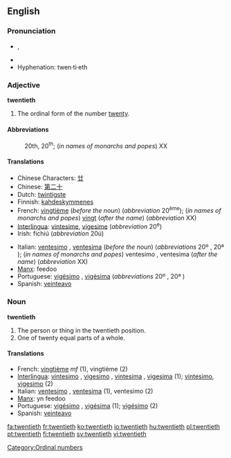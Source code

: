 ==English==

===Pronunciation===
*{{IPA|/ˈtwɛntiəθ/}}, {{SAMPA|/"twEnti@T/}}
*{{audio|en-us-twentieth.ogg|Audio (US)}}
*Hyphenation: twen·ti·eth

===Adjective===
'''twentieth'''

# The ordinal form of the number [[twenty]].

====Abbreviations====
:20th, 20<sup>th</sup>; (''in names of monarchs and popes'') XX

====Translations====
{{top}}
*Chinese Characters: [[廿]]
*Chinese: [[第二十]]
*Dutch: [[twintigste]]
*Finnish: [[kahdeskymmenes]]
*French: [[vingtième]] (''before the noun'') (''abbreviation'' 20<sup>ème</sup>); (''in names of monarchs and popes'') [[vingt]] (''after the name'') (''abbreviation'' XX)
*[[Interlingua]]: [[vintesime]], [[vigesime]] (''abbreviation'' 20<sup>e</sup>)
*Irish: fichiú (''abbreviation'' 20ú)
{{mid}}
*Italian: [[ventesimo]] {{m}}, [[ventesima]] {{f}} (''before the noun'') (''abbreviations'' 20º {{m}}, 20ª {{f}}); (''in names of monarchs and popes'') ventesimo {{m}}, ventesima {{f}} (''after the name'') (''abbreviation'' XX)
*[[Manx]]: feedoo
*Portuguese: [[vigésimo]] {{m}}, [[vigésima]] {{f}} (''abbreviations'' 20º {{m}}, 20ª {{f}})
*Spanish: [[veinteavo]]
{{bottom}}

===Noun===
'''twentieth'''

# The person or thing in the twentieth position.
# One of twenty equal parts of a whole.

====Translations====
{{top}}
*French: [[vingtième]] ''mf'' (1), vingtième {{m}} (2)
*[[Interlingua]]: [[vintesimo]] {{m}}, [[vigesimo]] {{m}}, [[vintesima]] {{f}}, [[vigesima]] {{f}} (1); [[vintesimo]], [[vigesimo]] (2)
*Italian: [[ventesimo]] {{m}}, [[ventesima]] {{f}} (1), ventesimo {{m}} (2)
*[[Manx]]: yn feedoo
*Portuguese: [[vigésimo]] {{m}}, [[vigésima]] {{f}} (1); [[vigésimo]] {{m}} (2)
*Spanish: [[veinteavo]]
{{bottom}}

{{rfc}} <!-- especially the translations -->

[[Category:Ordinal numbers]]

[[fa:twentieth]]
[[fr:twentieth]]
[[ko:twentieth]]
[[io:twentieth]]
[[hu:twentieth]]
[[pl:twentieth]]
[[pt:twentieth]]
[[fi:twentieth]]
[[sv:twentieth]]
[[vi:twentieth]]